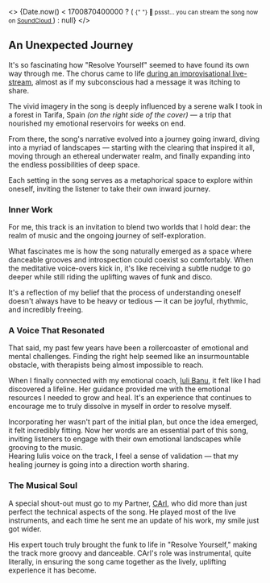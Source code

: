 <>
  {Date.now() < 1700870400000 ? (
    <small className="opacity-50">
      {" "}
      🤫 pssst... you can stream the song now on <a
        href="https://on.soundcloud.com/9teWT"
        target="_blank"
        rel="noopener"
      >
        SoundCloud
      </a>
    </small>
  ) : null}
</>
## An Unexpected Journey

It's so fascinating how "Resolve Yourself" seemed to have found its own way through me.
The chorus came to life [during an improvisational live-stream](https://www.youtube.com/watch?v=mNlwbS732rM), almost as if my subconscious had a message it was itching to share.

The vivid imagery in the song is deeply influenced by a serene walk I took in a forest in Tarifa, Spain _(on the right side of the cover)_ — a trip that nourished my emotional reservoirs for weeks on end.

From there, the song's narrative evolved into a journey going inward, diving into a myriad of landscapes — starting with the clearing that inspired it all, moving through an ethereal underwater realm, and finally expanding into the endless possibilities of deep space.

Each setting in the song serves as a metaphorical space to explore within oneself, inviting the listener to take their own inward journey.

### Inner Work

For me, this track is an invitation to blend two worlds that I hold dear: the realm of music and the ongoing journey of self-exploration.

What fascinates me is how the song naturally emerged as a space where danceable grooves and introspection could coexist so comfortably. When the meditative voice-overs kick in, it's like receiving a subtle nudge to go deeper while still riding the uplifting waves of funk and disco.

It's a reflection of my belief that the process of understanding oneself doesn't always have to be heavy or tedious — it can be joyful, rhythmic, and incredibly freeing.

### A Voice That Resonated

That said, my past few years have been a rollercoaster of emotional and mental challenges. Finding the right help seemed like an insurmountable obstacle, with therapists being almost impossible to reach.

When I finally connected with my emotional coach, [Iuli Banu](https://iuliversum.com), it felt like I had discovered a lifeline. Her guidance provided me with the emotional resources I needed to grow and heal. It's an experience that continues to encourage me to truly dissolve in myself in order to resolve myself.

Incorporating her wasn't part of the initial plan, but once the idea emerged, it felt incredibly fitting. Now her words are an essential part of this song, inviting listeners to engage with their own emotional landscapes while grooving to the music.  
Hearing Iulis voice on the track, I feel a sense of validation — that my healing journey is going into a direction worth sharing.

### The Musical Soul

A special shout-out must go to my Partner, [CArl](https://www.musicmadememillionaire.de/), who did more than just perfect the technical aspects of the song. He played most of the live instruments, and each time he sent me an update of his work, my smile just got wider.

His expert touch truly brought the funk to life in "Resolve Yourself," making the track more groovy and danceable. CArl's role was instrumental, quite literally, in ensuring the song came together as the lively, uplifting experience it has become.
